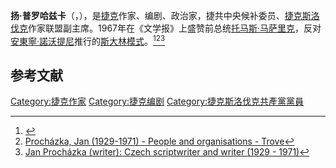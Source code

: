 '''扬·普罗哈兹卡'''（{{lang-cs|'''Jan Procházka'''}}，{{bd|1929年|2月4日|1971年|2月20日|catIdx=J}}），是[[捷克|捷克]]作家、编剧、政治家，捷共中央候补委员、[[捷克斯洛伐克|捷克斯洛伐克]]作家联盟副主席。1967年在《文学报》上盛赞前总统[[托马斯·马萨里克|托马斯·马萨里克]]，反对[[安東寧·諾沃提尼|安東寧·諾沃提尼]]推行的[[斯大林模式|斯大林模式]]。<ref>{{Cite web |url=https://data.bnf.fr/fr/11920677/jan_prochazka/ |title=Jan Procházka (1929-1971) - Data BNF |access-date=2020-09-11 |archive-date=2021-07-21 |archive-url=https://web.archive.org/web/20210721201425/https://data.bnf.fr/fr/11920677/jan_prochazka/ }}</ref><ref>[https://trove.nla.gov.au/people/951542?c=people Procházka, Jan (1929-1971) - People and organisations - Trove]</ref><ref>[https://peoplepill.com/people/jan-prochazka/ Jan Procházka (writer): Czech scriptwriter and writer (1929 - 1971)]</ref>

== 参考文献 ==
{{Reflist}}

[[Category:捷克作家|Category:捷克作家]]
[[Category:捷克编剧|Category:捷克编剧]]
[[Category:捷克斯洛伐克共產黨黨員|Category:捷克斯洛伐克共產黨黨員]]